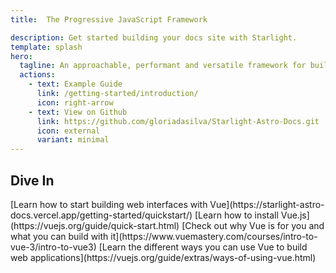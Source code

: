 ```yaml
---
title:  The Progressive JavaScript Framework

description: Get started building your docs site with Starlight.
template: splash
hero:
  tagline: An approachable, performant and versatile framework for building web user interfaces.
  actions:
    - text: Example Guide
      link: /getting-started/introduction/
      icon: right-arrow
    - text: View on Github
      link: https://github.com/gloriadasilva/Starlight-Astro-Docs.git
      icon: external
      variant: minimal
---
```



## Dive In

<CardGrid >
	<Card title="Getting Started" icon="rocket">
		[Learn how to start building web interfaces with Vue](https://starlight-astro-docs.vercel.app/getting-started/quickstart/)
	</Card>
	<Card title="Install Vue" icon="download">
		[Learn how to install Vue.js](https://vuejs.org/guide/quick-start.html)
	</Card>
	<Card title="Why Vue?" icon="puzzle">
		[Check out why Vue is for you and what you can build with it](https://www.vuemastery.com/courses/intro-to-vue-3/intro-to-vue3)
	</Card>
	<Card title="Ways to Use Vue" icon="open-book">
		[Learn the different ways you can use Vue to build web applications](https://vuejs.org/guide/extras/ways-of-using-vue.html)
	</Card>
</CardGrid>
